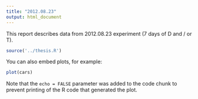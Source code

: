 ```yaml
---
title: "2012.08.23"
output: html_document
---
```


This report describes data from 2012.08.23 experiment (7 days of D and / or T).

```r
source('../thesis.R')
```

You can also embed plots, for example:

```r
plot(cars)
```

Note that the `echo = FALSE` parameter was added to the code chunk to prevent printing of the R code that generated the plot.
